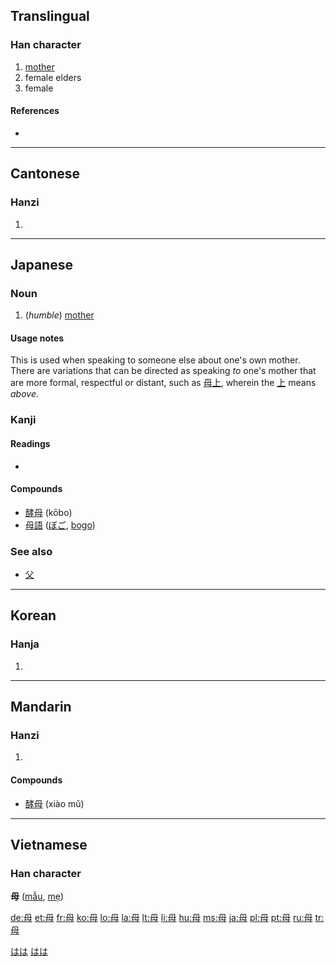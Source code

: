 ==Translingual==

===Han character===
{{Han char|rn=80|rad=毋|as=01|sn=5|four=7750<sub>0</sub>|canj=田卜戈 (WYI)}}

# [[mother]]
# female elders
# female

====References====
* {{Han ref|kx=0588.250|dkj=16723|dj=0980.320|hdz=42380.030|uh=6BCD|ud=27597|bh=A5C0|bd=42432}}

----

==Cantonese==

===Hanzi===
{{yue-hanzi|jyut=|y=mou5}}

# {{defn|Cantonese}}

----

==Japanese==

===Noun===
{{ja-noun|k|hira=はは|rom=haha}}

# (''humble'') [[mother]]

====Usage notes====
This is used when speaking to someone else about one's own mother. There are variations that can be directed as speaking ''to'' one's mother that are more formal, respectful or distant, such as [[母上]], wherein the [[上]] means ''above''.

===Kanji===
{{ja-kanji|grade=2|rs=毋00}}

====Readings====
* {{ja-readings|on=[[ぼ]] (bo), [[ぼう]] (bō), [[も]] (mo)|kun=[[はは]] (haha)}}

====Compounds====
* [[酵母]] (kōbo)
* [[母語]] ([[ぼご]], [[bogo]])

===See also===
* [[父]]

[[Category:1000 Japanese basic words|はは]]
[[Category:ja:Family|はは]]

----

==Korean==

===Hanja===
{{ko-hanja|hangeul=모|rv=mo|mr=mo|y=mo|eumhun=어미|ehrv=eomi|ehmr=ŏmi|ehy=emi}}

# {{defn|Korean}}

----

==Mandarin==

===Hanzi===
{{cmn-hanzi|pin=[[mǔ]] ([[mu3]])|wg=mu<sup>3</sup>}}

# {{defn|Mandarin}}

====Compounds====
* [[酵母]] (xiào mǔ)

----

==Vietnamese==
===Han character===
'''母''' ([[mẫu]], [[mẹ]])

[[de:母]]
[[et:母]]
[[fr:母]]
[[ko:母]]
[[lo:母]]
[[la:母]]
[[lt:母]]
[[li:母]]
[[hu:母]]
[[ms:母]]
[[ja:母]]
[[pl:母]]
[[pt:母]]
[[ru:母]]
[[tr:母]]